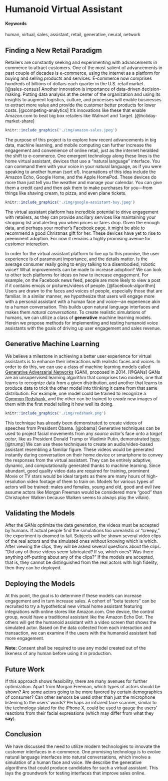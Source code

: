 # Humanoid Virtual Assistant {#morgan-freeman-assistant}

#### Keywords

human, virtual, sales, assistant, retail, generative, neural, network

## Finding a New Retail Paradigm

Retailers are constantly seeking and experimenting with advancements in commerce to attract customers.
One of the most salient of advancements in past couple of decades is e-commerce, using the internet as a platform for buying and selling products and services.
E-commerce now comprises hundreds of billions of dollars each quarter in the U.S. retail market. [@sales-census]
Another innovation is importance of data-driven decision-making.
Putting data analysis at the center of the organization and using its insights to augment logistics, culture, and processes will enable businesses to extract more value and provide the customer better products for lower costs. [@competing-analytics]
It's innovations like these that enable Amazon.com to beat big box retailers like Walmart and Target. [@holiday-market-share]

```r
knitr::include_graphics('./img/amazon-sales.jpeg')
```

The purpose of this project is to explore how recent advancements in big data, machine learning, and mobile computing
can further increase the engagement and convenience of online retail, just as the internet heralded the shift to e-commerce.
One emergent technology along these lines is the home virtual assistant, devices that use a "natural language" interface.
You can command them with your voice in your natural language, as if you were speaking to another human (sort of).
Incarnations of this idea include the Amazon Echo, Google Home, and the Apple HomePod.
These devices do more than just tell you the weather and manage your calendar.
You can give them a credit card and then ask them to make purchases for you—from things like shaving cream, to pizza, and even plane tickets.
```r
knitr::include_graphics('./img/google-assistant-buy.jpeg')
```
The virtual assistant platform has incredible potential to drive engagement with retailers, as they can provide ancillary services like maintaining your shopping list and alerting you when prices or fares drop.
Given the enough data, and perhaps your mother's Facebook page, it might be able to recommend a good Christmas gift for her.
These devices have yet to rise to preeminent adoption.
For now it remains a highly promising avenue for customer interaction.

In order for the virtual assistant platform to live up to this promise, the user experience is of paramount importance, and the details matter.
Is the average consumer really going to enjoy talking to a disembodied, robotic voice?
What improvements can be made to increase adoption?
We can look to other tech platforms for ideas on how to increase engagement.
For example, on the Facebook news feed, people are more likely to view a post if it contains emojis or pictures/videos of people. [@facebook-algorithm]
Users are drawn to the faces and voices of people, especially those that are familiar.
In a similar manner, we hypothesize that users will engage more with a personal assistant with a human face and voice—an experience akin to a human conversation.
This builds upon natural language interfaces and makes them *natural conversations*.
To create realistic simulations of humans, we can utilize a class of **generative** machine learning models.
Herein we propose methods for implementing and testing humanoid voice assistants with the goals of driving up user engagement and sales revenue.


## Generative Machine Learning

We believe a milestone in achieving a better user experience for virtual assistants is to enhance their interactions with realistic faces and voices.
In order to do this, we can use a class of machine learning models called [Generative Adversarial Networks](https://en.wikipedia.org/wiki/Generative_adversarial_network#cite_note-1) (GAN), proposed in 2014. [@GANs]
GANs are an unsupervised learning algorithm that comprises two models, one that learns to recognize data from a given distribution, and another that learns to produce data to trick the other model into thinking it came from that same distribution. For example, one model could be trained to recognize a [Common Redshank](https://en.wikipedia.org/wiki/Common_redshank), and the other can be trained to *create* new images of them with the first model telling it how well its doing.

```r
knitr::include_graphics('./img/redshank.png')
```

This technique has already been demonstrated to create videos of speeches from President Obama. [@obama]
Generative techniques can be used to project facial movements from any *source actor's* face onto a *target actor*, like as President Donald Trump or Vladimir Putin, demonstrated [here](https://www.theverge.com/2016/12/20/14022958/ai-image-manipulation-creation-fakes-audio-video). [@trump]
We can use these techniques to create an audio/video-based assistant resembling a familiar figure. These videos would be generated instantly during conversation on their home device or smartphone to convey the responses from the virtual assistant.
They can be entirely adaptive, dynamic, and computationally generated thanks to machine learning.
Since abundant, good quality video data are required for training, prominent Movie or TV stars would be ideal targets as there are many hours of high-resolution video footage of them to train on.
Models for various types of actors will be trained: males and females, young and old, good and evil (we assume actors like Morgan Freeman would be considered more "good" than Christopher Walken because Walken seems to always play the villain).

## Validating the Models

After the GANs optimize the data generation, the videos must be accepted by humans.
If actual people find the simulations too unrealistic or "creepy," the experiment is doomed to fail.
Subjects will be shown several video clips of the real actors and the simulated ones without knowing which is which.
After viewing the clips, they will be asked several questions about the clips.
"Did any of those videos seem fabricated? If so, which ones? Was there anything off-putting about any of the clips?"
If the models are accepted, that is, they cannot be distinguished from the real actors with high fidelity, then they can be deployed.

## Deploying the Models

At this point, the goal is to determine if these models can increase engagement and in turn increase sales.
A cohort of "beta testers" can be recruited to try a hypothetical new virtual home assistant featuring integrations with online stores like Amazon.com.
One device, the control group, would have a traditional assistant like the Amazon Echo Dot.
The others will get the humanoid assistant with a video screen that shows the simulated actor.
Based on the data collected from each interaction and transaction, we can examine if the users with the humanoid assistant had more engagement.

**Note:** Consent shall be required to use any model created out of the likeness of any human before using it in production.

## Future Work

If this approach shows feasibility, there are many avenues for further optimization.
Apart from Morgan Freeman, which types of actors should be shown?
Are some actors going to be more favored by certain demographics of consumer?
Can other sensors be used other than just the microphone listening to the users' words?
Perhaps an infrared face scanner, similar to the technology slated for the iPhone X,
could be used to gauge the users' reactions from their facial expressions (which may differ from what they **say**).


## Conclusion

We have discussed the need to utilize modern technologies to innovate the customer interfaces in e-commerce.
One promising technology is to evolve natural language interfaces into natural conversations, which involve a simulation of a human face and voice.
We describe the generative algorithms that could produce candidates for such a virtual assistant.
This lays the groundwork for testing interfaces that improve sales online.
